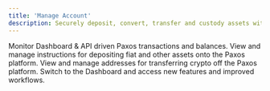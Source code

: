 ```yaml
---
title: 'Manage Account'
description: Securely deposit, convert, transfer and custody assets with Paxos.
---
```


<CardGroup cols={2}>
  <Card title="Transactions" href="/guides/dashboard/transactions" icon="dollar-sign">
    Monitor Dashboard & API driven Paxos transactions and balances.
  </Card>
  <Card title="Saved Instructions" href="/guides/dashboard/instructions" icon="circle-question">
    View and manage instructions for depositing fiat and other assets onto the Paxos platform.
  </Card>
    <Card title="Addresses" href="/guides/dashboard/addresses" icon="circle-question">
    View and manage addresses for transferring crypto off the Paxos platform.
  </Card>
    <Card title="Fiat Accounts" href="/guides/dashboard/migrate-to-dashboard" icon="wallet">
    Switch to the Dashboard and access new features and improved workflows.
  </Card>
</CardGroup>
